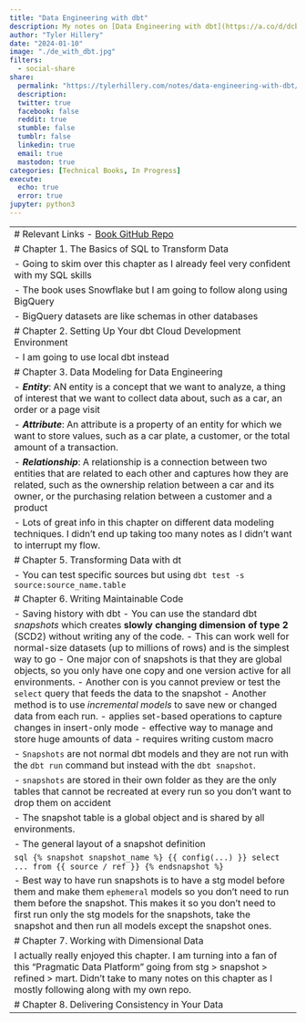 ```yaml
---
title: "Data Engineering with dbt"
description: My notes on [Data Engineering with dbt](https://a.co/d/dcbdZxQ) by Roberto Zagni 
author: "Tyler Hillery"
date: "2024-01-10"
image: "./de_with_dbt.jpg"
filters:
  - social-share
share:
  permalink: "https://tylerhillery.com/notes/data-engineering-with-dbt/"
  description:
  twitter: true
  facebook: false
  reddit: true
  stumble: false
  tumblr: false
  linkedin: true
  email: true
  mastodon: true
categories: [Technical Books, In Progress]
execute:
  echo: true
  error: true
jupyter: python3
---
```


------------------------------------------------------------------------
# Relevant Links
- [Book GitHub Repo](https://github.com/PacktPublishing/Data-engineering-with-dbt)


# Chapter 1. The Basics of SQL to Transform Data

- Going to skim over this chapter as I already feel very confident with my SQL skills

- The book uses Snowflake but I am going to follow along using BigQuery

- BigQuery datasets are like schemas in other databases


# Chapter 2. Setting Up Your dbt Cloud Development Environment

- I am going to use local dbt instead

# Chapter 3. Data Modeling for Data Engineering

- ***Entity***: AN entity is a concept that we want to analyze, a thing of interest that we want to collect data about, such as a car, an order or a page visit

- ***Attribute***: An attribute is a property of an entity for which we want to store values, such as a car plate, a customer, or the total amount of a transaction.

- ***Relationship***: A relationship is a connection between two entities that are related to each other and captures how they are related, such as the ownership relation between a car and its owner, or the purchasing relation between a customer and a product

- Lots of great info in this chapter on different data modeling techniques. I didn't end up taking too many notes as I didn't want to interrupt my flow.

# Chapter 5. Transforming Data with dt

- You can test specific sources but using `dbt test -s source:source_name.table` 

# Chapter 6. Writing Maintainable Code

- Saving history with dbt
  - You can use the standard dbt *snapshots* which creates **slowly changing dimension of type 2** (SCD2) without writing any of the code. 
    - This can work well for normal-size datasets (up to millions of rows) and is the simplest way to go 
    - One major con of snapshots is that they are global objects, so you only have one copy and one version active for all environments.
    - Another con is you cannot preview or test the `select` query that feeds the data to the snapshot
  - Another method is to use *incremental models* to save new or changed data from each run.
    - applies set-based operations to capture changes in insert-only mode
    - effective way to manage and store huge amounts of data
    - requires writing custom macro 
  
- `Snapshots` are not normal dbt models and they are not run with the `dbt run` command but instead with the `dbt snapshot`.

- `snapshots` are stored in their own folder as they are the only tables that cannot be recreated at every run so you don't want to drop them on accident

- The snapshot table is a global object and is shared by all environments.

- The general layout of a snapshot definition

  ```sql
  {% snapshot snapshot_name %}
  {{ config(...) }}
  select ... from {{ source / ref }}
  {% endsnapshot %}
  ```

- Best way to have run snapshots is to have a stg model before them and make them `ephemeral` models so you don't need to run them before the snapshot. This makes it so you don't need to first run only the stg models for the snapshots, take the snapshot and then run all models except the snapshot ones. 

# Chapter 7. Working with Dimensional Data

I actually really enjoyed this chapter. I am turning into a fan of this "Pragmatic Data Platform" going from stg > snapshot > refined > mart. Didn't take to many notes on this chapter as I mostly following along with my own repo.

# Chapter 8. Delivering Consistency in Your Data

- 
